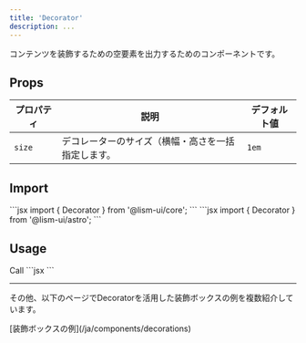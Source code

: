 ```yaml
---
title: 'Decorator'
description: ...
---
```



コンテンツを装飾するための空要素を出力するためのコンポーネントです。



## Props

| プロパティ | 説明 | デフォルト値 |
|---|---|---|
|`size`| デコレーターのサイズ（横幅・高さを一括指定します。|`1em`|



## Import

<Preview>
	<PreviewCode slot='tab' label='React'>
```jsx
import { Decorator } from '@lism-ui/core';
```
	</PreviewCode>
	<PreviewCode slot='tab' label='Astro'>
```jsx
import { Decorator } from '@lism-ui/astro';
```
	</PreviewCode>
</Preview>


## Usage

<Preview>
	<PreviewTitle>Call</PreviewTitle>
	<PreviewArea resize p={20}>
		<Grid ta='l'>
			<Decorator
				size='1.25em'
				bd='l'
				rotate='45deg'
				transformOrigin='left bottom'
			/>
			<Box p='box:s'>
				<DammyText length='m' />
			</Box>
			<Decorator
				size='1.25em'
				bd='l'
				rotate='-45deg'
				transformOrigin='left top'
			/>
		</Grid>
	</PreviewArea>
	<PreviewCode>
		```jsx
		<Grid ta='l'>
			<Decorator
				size='1.25em'
				bd='l'
				rotate='45deg'
				transformOrigin='left bottom'
			/>
			<Box p='box:s'>
				<DammyText length='m' />
			</Box>
			<Decorator
				size='1.25em'
				bd='l'
				rotate='-45deg'
				transformOrigin='left top'
			/>
		</Grid>
		```
	</PreviewCode>
</Preview>

---

その他、以下のページでDecoratorを活用した装飾ボックスの例を複数紹介しています。

<Reference>
[装飾ボックスの例](/ja/components/decorations)
</Reference>

